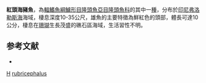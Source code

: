 {{Speciesbox 
| taxon = Halichoeres rubricephalus
| status = DD
| status_system = IUCN3.1
| authority = [[Kuiter|Kuiter]] & [[Randall|Randall]], 1995
| synonyms = 
}}

'''紅頭海豬魚'''，為[[輻鰭魚綱|輻鰭魚綱]][[鱸形目|鱸形目]][[隆頭魚亞目|隆頭魚亞目]][[隆頭魚科|隆頭魚科]]的其中一[[種|種]]，分布於[[印尼|印尼]][[弗洛勒斯海|弗洛勒斯海]]海域，棲息深度10-35公尺，雄魚的主要特徵為鮮紅色的頭部，體長可達10公分，棲息在[[珊瑚|珊瑚]]生長茂盛的礁石區海域，生活習性不明。

==参考文献==
*{{FishBase_species|genus=Halichoeres|species=rubricephalus|year=2013|month=7}}

{{taxonbar}}
[[Category:1995年描述的鱼类|H]]
[[Category:海豬魚屬|rubricephalus]]